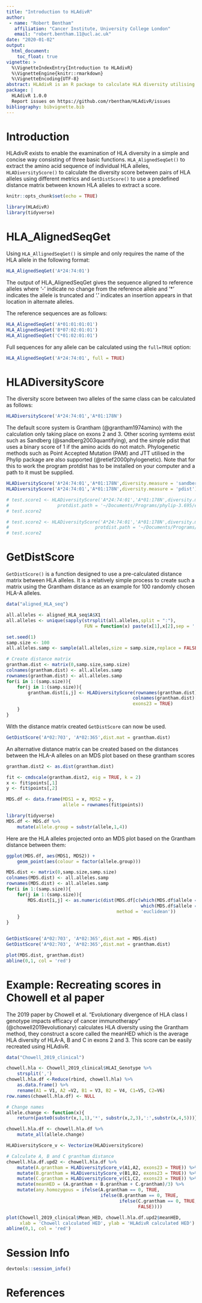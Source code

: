 ```yaml
---
title: "Introduction to HLAdivR"
author: 
 - name: "Robert Bentham"
   affiliation: "Cancer Institute, University College London"
   email: "robert.bentham.11@ucl.ac.uk"
date: "2020-01-02"
output: 
  html_document:
    toc_float: true
vignette: >
  %\VignetteIndexEntry{Introduction to HLAdivR}
  %\VignetteEngine{knitr::rmarkdown}
  %\VignetteEncoding{UTF-8}
abstract: HLAdivR is an R package to calculate HLA diversity utilising different methods.
package: |
  HLAdivR 1.0.0
  Report issues on https://github.com/rbentham/HLAdivR/issues
bibliography: bibvignette.bib
---
```

# Introduction

HLAdivR exists to enable the examination of HLA diversity in a simple and concise way consisting of three basic functions. `HLA_AlignedSeqGet()` to extract the amino acid sequence of individual HLA alleles, `HLADiversityScore()` to calculate the diversity score between pairs of HLA alleles using different metrics and `GetDistScore()` to use a predefined distance matrix between known HLA alleles to extract a score.

```r
knitr::opts_chunk$set(echo = TRUE)
```


```r
library(HLAdivR)
library(tidyverse)
```

# HLA_AlignedSeqGet

Using `HLA_AllignedSeqGet()` is simple and only requires the name of the HLA allele in the following format:

```r
HLA_AlignedSeqGet('A*24:74:01')
```

The output of HLA_AlignedSeqGet gives the sequence aligned to reference alleles where '-' indicate no change from the reference allele and '*' indicates the allele is truncated and '.' indicates an insertion appears in that location in alternate alleles.

The reference sequences are as follows:
```r
HLA_AlignedSeqGet('A*01:01:01:01')
HLA_AlignedSeqGet('B*07:02:01:01')
HLA_AlignedSeqGet('C*01:02:01:01')
```

Full sequences for any allele can be calculated using the `full=TRUE` option:
```r
HLA_AlignedSeqGet('A*24:74:01', full = TRUE)
```

# HLADiversityScore

The diversity score between two alleles of the same class can be calculated as follows:
```r
HLADiversityScore('A*24:74:01','A*01:178N')
```
The default score system is Grantham (@grantham1974amino) with the calculation only taking place on exons 2 and 3. Other scoring symtems exist such as Sandberg (@sandberg2003quantifying), and the simple pdist that uses a binary score of 1 if the amino acids do not match. Phylogenetic methods such as Point Accepted Mutation (PAM) and JTT utilised in the Phylip package are also supported (@retief2000phylogenetic). Note that for this to work the program protdist has to be installed on your computer and a path to it must be supplied.

```r
HLADiversityScore('A*24:74:01','A*01:178N',diversity.measure = 'sandberg')
HLADiversityScore('A*24:74:01','A*01:178N',diversity.measure = 'pdist')

# test.score1 <- HLADiversityScore('A*24:74:01','A*01:178N',diversity.measure = 'JTT',
#                  protdist.path = '~/Documents/Programs/phylip-3.695/exe/protdist.app/Contents/MacOS')
# test.score2

# test.score2 <- HLADiversityScore('A*24:74:01','A*01:178N',diversity.measure = 'PAM',
#                                protdist.path = '~/Documents/Programs/phylip-3.695/exe/protdist.app/Contents/MacOS')
# test.score2
```

# GetDistScore

`GetDistScore()` is a function designed to use a pre-calculated distance matrix between HLA alleles. It is a relatively simple process to create such a matrix using the Grantham distance as an example for 100 randomly chosen HLA-A alleles.

```r
data("aligned_HLA_seq")

all.alleles <- aligned_HLA_seq$A$X1
all.alleles <- unique(sapply(strsplit(all.alleles,split = ":"),
                             FUN = function(x) paste(x[1],x[2],sep = ':')))

set.seed(1)
samp.size <- 100
all.alleles.samp <- sample(all.alleles,size = samp.size,replace = FALSE)

# Create distance matrix
grantham.dist <- matrix(0,samp.size,samp.size)
colnames(grantham.dist) <- all.alleles.samp
rownames(grantham.dist) <- all.alleles.samp
for(i in 1:(samp.size)){
    for(j in 1:(samp.size)){
        grantham.dist[i,j] <- HLADiversityScore(rownames(grantham.dist)[i],
                                               colnames(grantham.dist)[j],diversity.measure = 'grantham',
                                               exons23 = TRUE)
    }
}
```

With the distance matrix created `GetDistScore` can now be used.

```r
GetDistScore('A*02:703', 'A*02:365',dist.mat = grantham.dist)
```

An alternative distance matrix can be created based on the distances between the HLA-A alleles on an MDS plot based on these grantham scores

```r
grantham.dist2 <- as.dist(grantham.dist)

fit <- cmdscale(grantham.dist2, eig = TRUE, k = 2)
x <- fit$points[,1]
y <- fit$points[,2]

MDS.df <- data.frame(MDS1 = x, MDS2 = y,
                     allele = rownames(fit$points))

library(tidyverse)
MDS.df <- MDS.df %>%
    mutate(allele.group = substr(allele,1,4))
```

Here are the HLA alleles projected onto an MDS plot based on the Grantham distance between them:

```r
ggplot(MDS.df, aes(MDS1, MDS2)) +
    geom_point(aes(colour = factor(allele.group)))
```

```r
MDS.dist <- matrix(0,samp.size,samp.size)
colnames(MDS.dist) <- all.alleles.samp
rownames(MDS.dist) <- all.alleles.samp
for(i in 1:(samp.size)){
    for(j in 1:(samp.size)){
        MDS.dist[i,j] <- as.numeric(dist(MDS.df[c(which(MDS.df$allele == rownames(MDS.dist)[i]),
                                                  which(MDS.df$allele == colnames(MDS.dist)[j])), c(1,2)],
                                         method = 'euclidean'))
    }
}


GetDistScore('A*02:703', 'A*02:365',dist.mat = MDS.dist)
GetDistScore('A*02:703', 'A*02:365',dist.mat = grantham.dist)
```

```r
plot(MDS.dist, grantham.dist)
abline(0,1, col = 'red')
```

# Example: Recreating scores in Chowell et al paper

The 2019 paper by Chowell et al. "Evolutionary divergence of HLA class I genotype impacts efficacy of cancer immunotherapy" (@chowell2019evolutionary) calculates HLA diversity using the Grantham method, they construct a score called the meanHED which is the average HLA diversity of HLA-A, B and C in exons 2 and 3. This score can be easily recreated using HLAdivR.


```r
data("Chowell_2019_clinical")

chowell.hla <- Chowell_2019_clinical$HLAI_Genotype %>%
    strsplit(',')
chowell.hla.df <-Reduce(rbind, chowell.hla) %>%
    as.data.frame() %>%
    rename(A1 = V1, A2 =V2, B1 = V3, B2 = V4, C1=V5, C2=V6)
row.names(chowell.hla.df) <- NULL

# Change names
allele.change <- function(x){
    return(paste0(substr(x,1,1),'*', substr(x,2,3),':',substr(x,4,5)))}

chowell.hla.df <- chowell.hla.df %>%
    mutate_all(allele.change)

HLADiversityScore_v <- Vectorize(HLADiversityScore)

# Calculate A, B and C grantham distance
chowell.hla.df.upd2 <- chowell.hla.df %>%
    mutate(A.grantham = HLADiversityScore_v(A1,A2, exons23 = TRUE)) %>%
    mutate(B.grantham = HLADiversityScore_v(B1,B2, exons23 = TRUE)) %>%
    mutate(C.grantham = HLADiversityScore_v(C1,C2, exons23 = TRUE)) %>%
    mutate(meanHED = (A.grantham + B.grantham + C.grantham)/3) %>%
    mutate(any.homozygous = ifelse(A.grantham == 0, TRUE,
                                   ifelse(B.grantham == 0, TRUE,
                                          ifelse(C.grantham == 0, TRUE,
                                                 FALSE))))
```

```r
plot(Chowell_2019_clinical$Mean_HED, chowell.hla.df.upd2$meanHED,
     xlab = 'Chowell calculated HED', ylab = 'HLAdivR calculated HED')
abline(0,1, col = 'red')
```

# Session Info {-}

```r
devtools::session_info()
```

# References {-}

